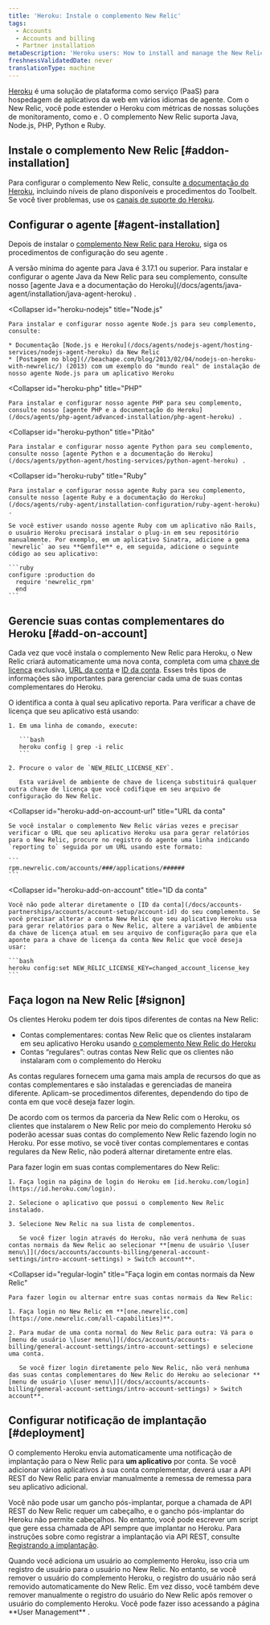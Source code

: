 ```yaml
---
title: 'Heroku: Instale o complemento New Relic'
tags:
  - Accounts
  - Accounts and billing
  - Partner installation
metaDescription: 'Heroku users: How to install and manage the New Relic agent as an add-on account.'
freshnessValidatedDate: never
translationType: machine
---
```


[Heroku](https://devcenter.heroku.com/articles/newrelic) é uma solução de plataforma como serviço (PaaS) para hospedagem de aplicativos da web em vários idiomas de agente. Com o New Relic, você pode estender o Heroku com métricas de nossas soluções de monitoramento, como <InlinePopover type="apm"/>e <InlinePopover type="browser"/>. O complemento New Relic suporta Java, Node.js, PHP, Python e Ruby.

## Instale o complemento New Relic [#addon-installation]

Para configurar o complemento New Relic, consulte [a documentação do Heroku](https://devcenter.heroku.com/articles/newrelic), incluindo níveis de plano disponíveis e procedimentos do Toolbelt. Se você tiver problemas, use os [canais de suporte do Heroku](https://devcenter.heroku.com/articles/support-channels).

## Configurar o agente [#agent-installation]

Depois de instalar o [complemento New Relic para Heroku](https://devcenter.heroku.com/articles/newrelic), siga os procedimentos de configuração do seu agente <InlinePopover type="apm"/>.

<CollapserGroup>
  <Collapser
    id="heroku-java"
    title="Java"
  >
    A versão mínima do agente para Java é 3.17.1 ou superior. Para instalar e configurar o agente Java da New Relic para seu complemento, consulte nosso [agente Java e a documentação do Heroku](/docs/agents/java-agent/installation/java-agent-heroku) .
  </Collapser>

  <Collapser
    id="heroku-nodejs"
    title="Node.js"
  >
    Para instalar e configurar nosso agente Node.js para seu complemento, consulte:

    * Documentação [Node.js e Heroku](/docs/agents/nodejs-agent/hosting-services/nodejs-agent-heroku) da New Relic
    * [Postagem no blog](//beachape.com/blog/2013/02/04/nodejs-on-heroku-with-newrelic/) (2013) com um exemplo do "mundo real" de instalação de nosso agente Node.js para um aplicativo Heroku
  </Collapser>

  <Collapser
    id="heroku-php"
    title="PHP"
  >
    Para instalar e configurar nosso agente PHP para seu complemento, consulte nosso [agente PHP e a documentação do Heroku](/docs/agents/php-agent/advanced-installation/php-agent-heroku) .
  </Collapser>

  <Collapser
    id="heroku-python"
    title="Pitão"
  >
    Para instalar e configurar nosso agente Python para seu complemento, consulte nosso [agente Python e a documentação do Heroku](/docs/agents/python-agent/hosting-services/python-agent-heroku) .
  </Collapser>

  <Collapser
    id="heroku-ruby"
    title="Ruby"
  >
    Para instalar e configurar nosso agente Ruby para seu complemento, consulte nosso [agente Ruby e a documentação do Heroku](/docs/agents/ruby-agent/installation-configuration/ruby-agent-heroku) .

    Se você estiver usando nosso agente Ruby com um aplicativo não Rails, o usuário Heroku precisará instalar o plug-in em seu repositório manualmente. Por exemplo, em um aplicativo Sinatra, adicione a gema `newrelic` ao seu **Gemfile** e, em seguida, adicione o seguinte código ao seu aplicativo:

    ```ruby
    configure :production do
      require 'newrelic_rpm'
      end
    ```
  </Collapser>
</CollapserGroup>

## Gerencie suas contas complementares do Heroku [#add-on-account]

Cada vez que você instala o complemento New Relic para Heroku, o New Relic criará automaticamente uma nova conta, completa com uma [chave de licença](#heroku-add-on-license-key) exclusiva, [URL da conta](#heroku-add-on-account-url) e [ID da conta](#heroku-add-on-account). Esses três tipos de informações são importantes para gerenciar cada uma de suas contas complementares do Heroku.

<CollapserGroup>
  <Collapser
    id="heroku-add-on-license-key"
    title="chave de licença"
  >
    O <InlinePopover type="licenseKey"/>identifica a conta à qual seu aplicativo reporta. Para verificar a chave de licença que seu aplicativo está usando:

    1. Em uma linha de comando, execute:

       ```bash
       heroku config | grep -i relic
       ```

    2. Procure o valor de `NEW_RELIC_LICENSE_KEY`.

       Esta variável de ambiente de chave de licença substituirá qualquer outra chave de licença que você codifique em seu arquivo de configuração do New Relic.
  </Collapser>

  <Collapser
    id="heroku-add-on-account-url"
    title="URL da conta"
  >
    Se você instalar o complemento New Relic várias vezes e precisar verificar o URL que seu aplicativo Heroku usa para gerar relatórios para o New Relic, procure no registro do agente uma linha indicando `reporting to` seguida por um URL usando este formato:

    ```
    rpm.newrelic.com/accounts/###/applications/######
    ```
  </Collapser>

  <Collapser
    id="heroku-add-on-account"
    title="ID da conta"
  >
    Você não pode alterar diretamente o [ID da conta](/docs/accounts-partnerships/accounts/account-setup/account-id) do seu complemento. Se você precisar alterar a conta New Relic que seu aplicativo Heroku usa para gerar relatórios para o New Relic, altere a variável de ambiente da chave de licença atual em seu arquivo de configuração para que ela aponte para a chave de licença da conta New Relic que você deseja usar:

    ```bash
    heroku config:set NEW_RELIC_LICENSE_KEY=changed_account_license_key
    ```
  </Collapser>
</CollapserGroup>

## Faça logon na New Relic [#signon]

Os clientes Heroku podem ter dois tipos diferentes de contas na New Relic:

* Contas complementares: contas New Relic que os clientes instalaram em seu aplicativo Heroku usando [o complemento New Relic do Heroku](https://addons.heroku.com/newrelic)
* Contas “regulares”: outras contas New Relic que os clientes não instalaram com o complemento do Heroku

As contas regulares fornecem uma gama mais ampla de recursos do que as contas complementares e são instaladas e gerenciadas de maneira diferente. Aplicam-se procedimentos diferentes, dependendo do tipo de conta em que você deseja fazer login.

De acordo com os termos da parceria da New Relic com o Heroku, os clientes que instalarem o New Relic por meio do complemento Heroku só poderão acessar suas contas do complemento New Relic fazendo login no Heroku. Por esse motivo, se você tiver contas complementares e contas regulares da New Relic, não poderá alternar diretamente entre elas.

<CollapserGroup>
  <Collapser
    id="heroku-add-on-login"
    title="Faça login na conta complementar do New Relic por meio do Heroku"
  >
    Para fazer login em suas contas complementares do New Relic:

    1. Faça login na página de login do Heroku em [id.heroku.com/login](https://id.heroku.com/login).

    2. Selecione o aplicativo que possui o complemento New Relic instalado.

    3. Selecione New Relic na sua lista de complementos.

       Se você fizer login através do Heroku, não verá nenhuma de suas contas normais da New Relic ao selecionar **[menu de usuário \[user menu\]](/docs/accounts/accounts-billing/general-account-settings/intro-account-settings) > Switch account**.
  </Collapser>

  <Collapser
    id="regular-login"
    title="Faça login em contas normais da New Relic"
  >
    Para fazer login ou alternar entre suas contas normais da New Relic:

    1. Faça login no New Relic em **[one.newrelic.com](https://one.newrelic.com/all-capabilities)**.

    2. Para mudar de uma conta normal do New Relic para outra: Vá para o [menu de usuário \[user menu\]](/docs/accounts/accounts-billing/general-account-settings/intro-account-settings) e selecione uma conta.

       Se você fizer login diretamente pelo New Relic, não verá nenhuma das suas contas complementares do New Relic do Heroku ao selecionar **[menu de usuário \[user menu\]](/docs/accounts/accounts-billing/general-account-settings/intro-account-settings) > Switch account**.
  </Collapser>
</CollapserGroup>

## Configurar notificação de implantação [#deployment]

O complemento Heroku envia automaticamente uma notificação de implantação para o New Relic para **um aplicativo** por conta. Se você adicionar vários aplicativos à sua conta complementar, deverá usar a API REST do New Relic para enviar manualmente a remessa de remessa para seu aplicativo adicional.

Você não pode usar um gancho pós-implantar, porque a chamada de API REST do New Relic requer um cabeçalho, e o gancho pós-implantar do Heroku não permite cabeçalhos. No entanto, você pode escrever um script que gere essa chamada de API sempre que implantar no Heroku. Para instruções sobre como registrar a implantação via API REST, consulte [Registrando a implantação](/docs/apm/new-relic-apm/maintenance/recording-deployments#api).

<Callout variant="important">
  Quando você adiciona um usuário ao complemento Heroku, isso cria um registro de usuário para o usuário no New Relic. No entanto, se você remover o usuário do complemento Heroku, o registro do usuário não será removido automaticamente do New Relic. Em vez disso, você também deve remover manualmente o registro do usuário do New Relic após remover o usuário do complemento Heroku. Você pode fazer isso acessando a página **User Management** .
</Callout>